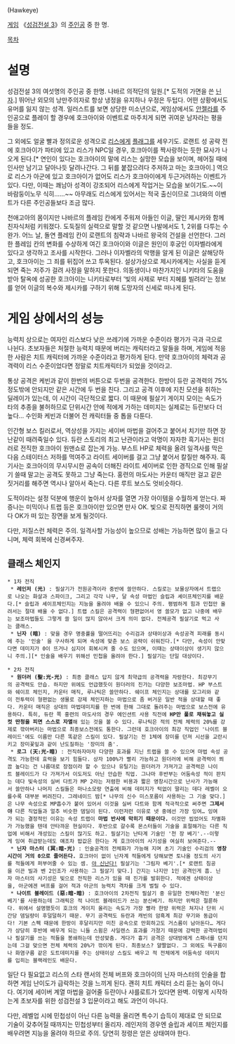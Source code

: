 {{{+1 ホークアイ}}} (Hawkeye)

[[게임]] 《[[성검전설 3]]》의 [[주인공]] 중 한 명.

[[목차]]
= 설명 =
성검전설 3의 여섯명의 주인공 중 한명. 나바르 의적단의 일원.[* 도적의 가면을 쓴 [[닌자]].] 뛰어난 외모의 낭만주의자로 항상 냉정을 유지하나 우정은 두텁다. 어떤 상황에서도 유머를 잃지 않는 성격. 일러스트를 보면 상당한 미소년으로, 게임상에서도 [[안젤라(성검전설 3)|안젤라]]를 주인공으로 플레이 할 경우에 호크아이와 이벤트로 마주치게 되면 귀여운 남자라는 평을 들을 정도.

그 외에도 얼굴 빨과 정의로운 성격으로 [[리스(성검전설 3)|리스]]에게 [[플래그]]를 세우기도. 로랜트 성 공략 전에 호크아이가 파티에 있고 리스가 NPC일 경우, 호크아이를 짝사랑하는 듯한 묘사가 나오게 된다.[* 연인이 있다는 호크아이의 말에 리스는 실망한 모습을 보이며, 헤어질 때에 인사만 남기고 달아나듯 달려나간다. 그 뒤를 붙잡으려다 주저하고 마는 호크아이.] 역으로 리스가 아군에 있고 호크아이가 없어도 리스가 호크아이에게 두근거려하는 이벤트가 있다. 다만, 이때는 쾌남아 성격이 강조되어 리스에게 작업거는 모습을 보이기도.~~이 바람둥이노무 식히……~~ 아무래도 리스에게 있어서는 적국 출신이므로 그녀와의 이벤트가 다른 주인공들보다 조금 많다.

천애고아의 몸이지만 나바르의 플레임 칸에게 주워져 아들인 이글, 딸인 제시카와 함께 친자식처럼 키워졌다. 도둑질의 실력으로 말할 것 같으면 나발에서도 1, 2위를 다투는 수완가. 어느 날, 돌연 플레임 칸이 로랜트의 침략과 나바르 왕국의 건설을 선언한다. 그러한 플레임 칸의 변화를 수상하게 여긴 호크아이와 이글은 원인이 후궁인 이자벨라에게 있다고 생각하고 조사를 시작한다. 그러나 이자벨라의 악행을 알게 된 이글은 살해당하고, 호크아이는 그 죄를 뒤집어 쓰고 투옥된다. 설상가상으로 제시카에게는 사실을 듣게 되면 죽는 저주가 걸려 사정을 말하지 못한다. 의동생이나 마찬가지인 니키타의 도움을 받아 탈옥에 성공한 호크아이는 니키타로부터 '빛의 사제로 부터 지혜를 빌려라'는 정보를 얻어 이글의 복수와 제시카를 구하기 위해 도망자의 신세로 떠나게 된다.


= 게임 상에서의 성능 =
능력치 상으로는 여자인 리스보다 낮은 쓰레기에 가까운 수준이라 평가가 극과 극으로 나뉜다. 초보자들은 처절한 능력치 때문에 버리는 캐릭터라고 말들을 하며, 게임에 적응한 사람은 치트 캐릭터에 가까운 수준이라고 평가하게 된다. 만약 호크아이의 체력과 공격력이 리스 수준이었다면 정말로 치트캐릭터가 되었을 것이라고.

통상 공격은 케빈과 같이 한번의 버튼으로 두번을 공격한다. 한방이 듀란 공격력의 75% 정도밖에 안되지만 같은 시간에 두 번을 친다. 그리고 공격 이후에 지친 모션을 취하는 딜레이가 있는데, 이 시간이 극단적으로 짧다. 이 때문에 필살기 게이지 모이는 속도가 타의 추종을 불허하므로 단위시간 안에 적에게 가하는 데미지는 실제로는 듀란보다 더 높다… 수인화 케빈과 더불어 전 캐릭터들 중 톱을 다툰다.

인간형 보스 킬러로서, 역상성을 가지는 세이버 마법을 걸어주고 붙어서 치기만 하면 장난같이 때려죽일수 있다. 듀란 스토리의 최고 난관이라고 악명이 자자한 흑기사는 원더러로 전직한 호크아이 원맨쇼로 잡는게 가능. 부스트 HP로 체력을 올려 일격사를 막은 다음 스테이터스 저하를 먹여주고 라이트 세이버를 걸고 그냥 붙어서 칼질만 해주자. 흑기사는 호크아이의 무시무시한 공속이 더해진 라이트 세이버로 인한 경직으로 인해 필살기 쓸때 말고는 공격도 못하고 그냥 죽는다. 홍련의 마도사는 카운터 매직만 걸고 같은 짓거리를 해주면 역시나 알아서 죽는다. 다른 루트 보스도 엇비슷하다.

도적이라는 설정 덕분에 행운이 높아서 상자를 열면 가장 아이템을 수월하게 얻는다. 짜증나는 미믹이나 트랩 등은 호크아이만 있으면 만사 OK. 빛으로 전직하면 룰렛이 거의 다 OK가 떠 있는 장면을 보게 될것이다.

다만, 저질스런 체력은 주의. 일격사할 가능성이 높으므로 성배는 가능하면 많이 들고 다니며, 체력 회복에 신경써주자.
== 클래스 체인지 ==
 * 1차 전직
  * '''레인저 (光)''' : 필살기가 전원공격이라 중반에 쓸만하다. 스킬로는 보물상자에서 트랩으로 나오는 화살과 스파이크, 그리고 각각 나무, 달 속성 마법인 슬립과 셰이프체인지를 배운다.[* 슬립과 셰이프체인지는 지능을 올려야 배울 수 있으니 주의. 평범하게 힘과 민첩만 올려서는 절대 배울 수 없다.] 트랩 스킬은 공격력이 형편없어서 영 쓸모가 없고 나중에 배우는 보조마법들도 그렇게 쓸 일이 많지 않아서 크게 의미 없다. 전체공격 필살기로 먹고 사는 클래스.
  * '''닌자 (暗)''' : 맞을 경우 명중률을 떨어뜨리는 수리검과 상태이상과 속성공격 피래를 동시에 주는 '인술' 을 구사하게 되며 속성에 맞춘 보스 공략이 쉬워진다.[* 다만, 속성이 안맞다면 데미지가 0이 뜨거나 심지어 회복시켜 줄 수도 있으며, 이때는 상태이상이 생기지 않으니 주의.][* 인술을 배우기 위해선 민첩을 올려야 한다.] 필살기는 단일 대상이다.

 * 2차 전직
  * '''원더러 (聖:光-光)''' : 최종 클래스 답지 않게 최약급의 공격력을 자랑한다. 최강무기의 공격력도 안습. 하지만 위에도 언급했듯이 원더러의 진가는 다양한 보조마법. HP 부스트와 쉐이프 체인지, 카운터 매직, 루나틱은 쓸만하다. 쉐이프 체인지는 상대를 모그리와 같이 전투력이 형편없는 생물로 강제 체인지하는 마법으로 좀 버거운 일반 적을 상대할 때 좋다. 카운터 매직은 상대의 마법데미지를 한 번에 한해 그대로 돌려주는 마법으로 보스전에 유용하다. 특히, 듀란 쪽 홍련의 마도사의 경우 에인션트 사용 직전에 '''HP만 풀로 채워놓고 실컷 딴청을 피면 스스로 자멸'''해 있는 것을 볼 수 있다. 루나틱은 적의 전체 체력의 20%를 강제로 깎아버리는 마법으로 최종보스전에도 통한다. 그런데 호크아이의 최강 직업인 '나이트 블레이드'에도 이름만 다른 똑같은 스킬이 있다. 필살기는 전 1체에 장미를 던져 시선을 교란시키고 장미꽃잎과 같이 난도질하는 '장미의 춤'.
  * '''로그 (天:光-暗)''' : 전직하자마자 다양한 효과를 지닌 트랩을 쓸 수 있으며 마법 속성 공격도 가능한데 효력을 보기 힘들다. 상자 100%가 빨리 가능하고 원더러에 비해 공격력이 쬐끔 높다는 건 나름대로 장점이라 할 수 있으나 유틸기는 원더러가 가져가고 공격력은 나이트 블레이드가 다 가져가서 이도저도 아닌 안습한 직업. 그나마 후반부는 어둠속성 적이 판치는 데다 빛속성의 실버 다트가 MP 2라는 저렴한 비용과 짧은 영창시간으로 난사가 가능해서 쓸만하나 나머지 스킬들은 마나소모랑 연출에 비해 데미지가 턱없이 딸리는 데다 레벨이 오를수록 대부분 버려진다. 그레네이드 밤[* 나무의 신수 미스포름이 사용하는 그 기술 맞다.]은 나무 속성으로 MP흡수가 붙어 있어서 이것을 실버 다트와 함께 적극적으로 써주면 '''그제서야''' 다른 직업들과 얼추 비슷한 뎀딜이 된다. 이런저런 이유로 넷 중에선 가장 잉여… 잉여가 되는 결정적인 이유는 속성 트랩이 '''마법 반사에 막히기 때문이다.''' 이것만 씹었어도 차별화가 가능했을 텐데 안타까운 현실이다. 후반으로 갈수록 몬스터들이 기술을 표절해가는 다른 직업에 비해서 개성있는 스킬이 많기도 하고. 필살기는 난타계 기술인 '천 장 베기'.--이렇게 잉여 취급받는데도 얘조차 밥값은 한다는 게 호크아이의 사기성을 여실히 보여준다.--
  * '''닌자 마스터 (冥:暗-光)''' : 인술공격의 전체화가 가능해 지며 초기 기술인 수리검의 '''영창시간이 거의 0으로 줄어든다.''' 호크아이 없이 닌자계 적들에게 당해보면 토나올 정도의 사기를 적들에게 퍼부어줄 수 있는 셈. [[야 신난다!]] 필살기는 '그림자 베기'.[* 로랜트 침공을 이끈 빌과 벤 2인조가 사용하는 그 필살기 맞다.] 간지는 나지만 1인 공격인게 흠. 닌자 마스터의 사기성은 빛으로 전직한 리스가 있을 때 진가를 발휘한다. 적에겐 상태이상을, 아군에겐 버프를 걸어 적과 아군의 능력치 격차를 크게 벌릴 수 있다.
  * '''나이트 블레이드 (惡:暗-暗)''' : 호크아이의 2차전직 필살기 중 유일한 전체타격인 '분신베기'를 사용하는데 그래픽은 적 나이트 블레이드가 쓰는 분신베기. 하지만 위력은 절륜하다. 위에서 설명했듯이 호크의 게이지 올리는 속도가 가장 빨라 한방 위력은 쳐지나 단위 시간당 뎀딜량이 후덜덜하기 때문. 무기 공격력도 듀란과 캐빈의 암흑계 최강 무기와 동급이다! 기본 스펙 때문에 한방이 후달리지만 미친 공속으로 만회하고도 거스름이 남아돈다… 게다가 상당히 후반에 배우게 되는 니들 스윔은 사일렌스 효과를 가졌기 때문에 강력한 공격마법이나 필살기를 쓰는 적들을 봉쇄하는데 안성맞춤. 게다가 흉기 공격은 상대방에게 스패너를 던지는데 그걸 맞으면 전체 체력의 20%가 깎이게 된다. 최종보스? 얄짤없다. 그 외에도 독구름이나 화염구름 같은 도트데미지를 주는 상태이상 스킬도 배우고 적 전체에게 어둠속성 데미지를 입히는 블랙레인도 배운다.

일단 다 필요없고 리스의 스타 랜서의 전체 버프와 호크아이의 닌자 마스터의 인술을 합하면 게임 난이도가 급락하는 것을 느끼게 된다. 괜히 치트 캐릭터 소리 듣는 놈이 아니다. 여기에 세이버 계열 마법을 걸어줄 듀란이나 샤를로트가 있다면 완벽. 이렇게 시작하는게 초보자를 위한 성검전설 3 입문이라고 해도 과언이 아니다.

다만, 레벨업 시에 민첩성이 아닌 다른 능력을 올리면 특수기 습득이 제대로 안 되므로 기술이 갖추어질 때까지는 민첩성부터 올리자. 레인저의 경우엔 슬립과 셰이프 체인지를 배우려면 지능을 올려야 하므로 주의. 당연히 정령은 얻은 상태여야 한다.
